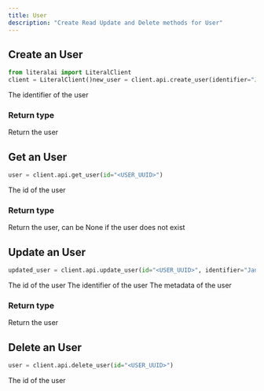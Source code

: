```yaml
---
title: User
description: "Create Read Update and Delete methods for User"
---
```


## Create an User

```python
from literalai import LiteralClient
client = LiteralClient()new_user = client.api.create_user(identifier="John Doe")
```

<ParamField path="identifier" type="string" required>
  The identifier of the user
</ParamField>

### Return type

<ResponseField name="user" type="User">
  Return the user
</ResponseField>

## Get an User

```python
user = client.api.get_user(id="<USER_UUID>")
```

<ParamField path="id" type="uuid" required>
  The id of the user
</ParamField>

### Return type

<ResponseField name="user" type="User">
  Return the user, can be None if the user does not exist
</ResponseField>

## Update an User

```python
updated_user = client.api.update_user(id="<USER_UUID>", identifier="Jane Doe")
```

<ParamField path="id" type="uuid" required>
  The id of the user
</ParamField>

<ParamField path="identifier" type="string">
  The identifier of the user
</ParamField>

<ParamField path="metadata" type="dict">
  The metadata of the user
</ParamField>

### Return type

<ResponseField name="user" type="User">
  Return the user
</ResponseField>

## Delete an User

```python
user = client.api.delete_user(id="<USER_UUID>")
```

<ParamField path="id" type="uuid" required>
  The id of the user
</ParamField>
